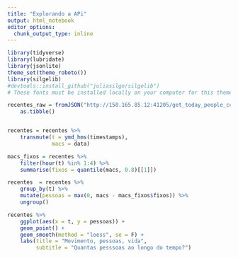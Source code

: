 ```yaml
---
title: "Explorando a APi"
output: html_notebook
editor_options: 
  chunk_output_type: inline
---
```


```r
library(tidyverse)
library(lubridate)
library(jsonlite)
theme_set(theme_roboto())
library(silgelib)
#devtools::install_github("juliasilge/silgelib")
# These fonts must be installed locally on your computer for this theme to work: https://fonts.google.com/specimen/Roboto+Condensed and https://fonts.google.com/specimen/Roboto. 
```

```r
recentes_raw = fromJSON("http://150.165.85.12:41205/get_today_people_count") %>% 
    as.tibble() 


recentes = recentes %>% 
    transmute(t = ymd_hms(timestamps), 
              macs = data)

macs_fixos = recentes %>% 
    filter(hour(t) %in% 1:4) %>% 
    summarise(fixos = quantile(macs, 0.8)[[1]])

recentes  = recentes %>% 
    group_by(t) %>% 
    mutate(pessoas = max(0, macs - macs_fixos$fixos)) %>% 
    ungroup()
```


```r
recentes %>% 
    ggplot(aes(x = t, y = pessoas)) + 
    geom_point() + 
    geom_smooth(method = "loess", se = F) + 
    labs(title = "Movimento, pessoas, vida",
         subtitle = "Quantas pesssoas ao longo do tempo?") 
```


```r

```
